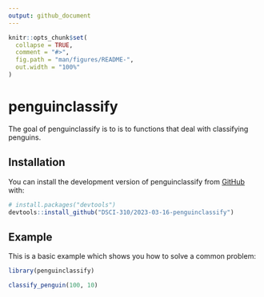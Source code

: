 ```yaml
---
output: github_document
---
```


<!-- README.md is generated from README.Rmd. Please edit that file -->

```r
knitr::opts_chunk$set(
  collapse = TRUE,
  comment = "#>",
  fig.path = "man/figures/README-",
  out.width = "100%"
)
```

# penguinclassify

<!-- badges: start -->
<!-- badges: end -->

The goal of penguinclassify is to is to functions that deal with classifying penguins.

## Installation

You can install the development version of penguinclassify from [GitHub](https://github.com/) with:

``` r
# install.packages("devtools")
devtools::install_github("DSCI-310/2023-03-16-penguinclassify")
```

## Example

This is a basic example which shows you how to solve a common problem:

```r
library(penguinclassify)

classify_penguin(100, 10)
```

